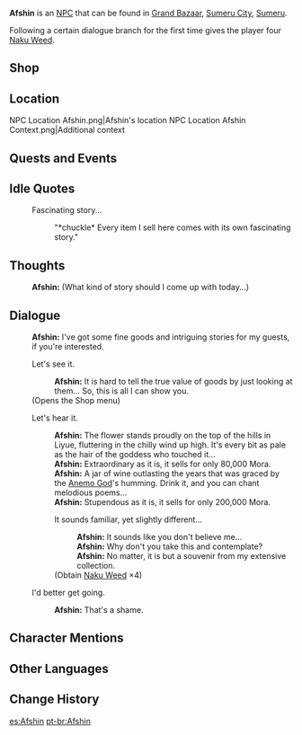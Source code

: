 {{Character Infobox
|type             = NPC
|image            = NPC Afshin.png
|region           = Sumeru
|affiliation      = 
|title            = Traveling Merchant

|ancestry         = <!-- Clan/family -->
|father           = 
|mother           = 
|spouse           = 
|sibling          = 
|child            = 
|relative         = 

|voiceEN          = 
|voiceCN          = 
|voiceJP          = 
|dialoguereward   = {{Card|Naku Weed|4}}
}}
'''Afshin''' is an [[NPC]] that can be found in [[Grand Bazaar]], [[Sumeru City]], [[Sumeru]].

Following a certain dialogue branch for the first time gives the player four [[Naku Weed]].
== Shop ==
{{Shop/Header|total=1|note=Refreshes|vendor=Afshin}}
{{Shop|Adventurer's Golden Goblet|2000|1|total=1|note=Weekly}}
{{Shop|Adventurer's Tail Feather|2000|1|total=1|note=Weekly}}
{{Shop|Adventurer's Bandana|2000|1|total=1|note=Weekly}}
{{Shop|Adventurer's Flower|2000|1|total=1|note=Weekly}}
{{Shop|Adventurer's Pocket Watch|2000|1|total=1|note=Weekly}}
{{Shop/Footer|note=&#32;|total=10,000}}

==Location==
<gallery>
NPC Location Afshin.png|Afshin's location
NPC Location Afshin Context.png|Additional context
</gallery>
<!--
==Profile==
''(To be added.)''

===Personality===
''(To be added.)''

===Appearance===
''(To be added.)''
-->
==Quests and Events==
{{Quests and Events}}

==Idle Quotes==
{{Dialogue start}}
: {{DIcon|Idle}} Fascinating story...
:: {{A|VO Afshin 01.ogg}} "*chuckle* Every item I sell here comes with its own fascinating story."
{{Dialogue end}}

==Thoughts==
{{All Schemes to Know Explanation|name=Afshin}}
:{{A|VO Afshin All Schemes to Know 01.ogg}} '''Afshin:''' (What kind of story should I come up with today...)

==Dialogue==
{{Dialogue start}}
:'''Afshin:''' I've got some fine goods and intriguing stories for my guests, if you're interested.
:{{DIcon|Shop}} Let's see it.
::'''Afshin:''' It is hard to tell the true value of goods by just looking at them... So, this is all I can show you.
:; (Opens the Shop menu)
:{{DIcon}} Let's hear it.
::'''Afshin:''' The flower stands proudly on the top of the hills in Liyue, fluttering in the chilly wind up high. It's every bit as pale as the hair of the goddess who touched it...
::'''Afshin:''' Extraordinary as it is, it sells for only 80,000 Mora.
::'''Afshin:''' A jar of wine outlasting the years that was graced by the [[Barbatos|Anemo God]]'s humming. Drink it, and you can chant melodious poems...
::'''Afshin:''' Stupendous as it is, it sells for only 200,000 Mora.
::{{DIcon|Reward}} It sounds familiar, yet slightly different...
:::'''Afshin:''' It sounds like you don't believe me...
:::'''Afshin:''' Why don't you take this and contemplate?
:::'''Afshin:''' No matter, it is but a souvenir from my extensive collection.
::;(Obtain [[Naku Weed]] ×4)
:{{DIcon}} I'd better get going.
::'''Afshin:''' That's a shame.
{{Dialogue end}}

==Character Mentions==
{{Character Mentions}}

==Other Languages==
{{Other Languages
|default_hidden = 1
|en      = Afshin
|zhs     = 阿夫辛
|zhs_rm  = Āfūxīn
|zht     = 阿夫辛
|zht_rm  = Āfūxīn
|ja      = アフシン
|ja_rm   = Afushin
|ko      = //아프신//
|es      = Afshin
|fr      = Afshin
|ru      = Афшин
|th      = Afshin
|vi      = Afshin
|de      = Afshin
|id      = Afshin
|pt      = Afshin
|tr      = Afshin
|it      = Afshin
}}

==Change History==
{{Change History|3.0}}

[[es:Afshin]]
[[pt-br:Afshin]]